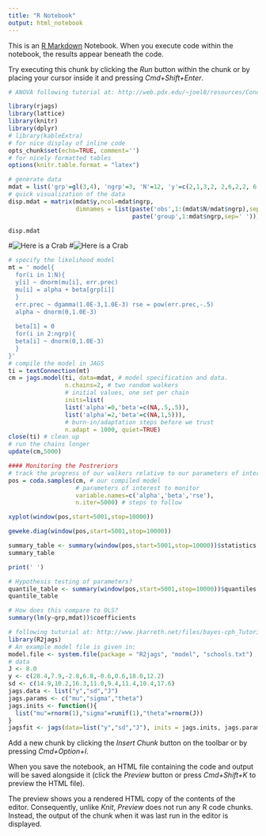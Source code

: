 ---
title: "R Notebook"
output: html_notebook
---

This is an [R Markdown](http://rmarkdown.rstudio.com) Notebook. When you execute code within the notebook, the results appear beneath the code. 

Try executing this chunk by clicking the *Run* button within the chunk or by placing your cursor inside it and pressing *Cmd+Shift+Enter*. 


```{r} 
# ANOVA following tutorial at: http://web.pdx.edu/~joel8/resources/ConceptualPresentationResources/JAGS_ANOVA.pdf

library(rjags)
library(lattice)
library(knitr)
library(dplyr) 
# library(kableExtra)
# for nice display of inline code 
opts_chunk$set(echo=TRUE, comment='') 
# for nicely formatted tables 
options(knitr.table.format = "latex")

# generate data
mdat = list('grp'=gl(3,4), 'ngrp'=3, 'N'=12, 'y'=c(2,1,3,2, 2,6,2,2, 6,10,7,5))
# quick visualization of the data
disp.mdat = matrix(mdat$y,ncol=mdat$ngrp,
                   dimnames = list(paste('obs',1:(mdat$N/mdat$ngrp),sep=' '),
                                   paste('group',1:mdat$ngrp,sep=' '))) 

disp.mdat
```

#![Here is a Crab](images/bayes_thereom.png)
#![Here is a Crab](images/bayes_thereom_linear_regression.png)

```{r}
# specify the likelihood model
mt = ' model{
  for(i in 1:N){
  y[i] ~ dnorm(mu[i], err.prec) 
  mu[i] = alpha + beta[grp[i]]
  }
  err.prec ~ dgamma(1.0E-3,1.0E-3) rse = pow(err.prec,-.5)
  alpha ~ dnorm(0,1.0E-3)
  
  beta[1] = 0
  for(i in 2:ngrp){
  beta[i] ~ dnorm(0,1.0E-3) 
  }
}'
# compile the model in JAGS
ti = textConnection(mt)
cm = jags.model(ti, data=mdat, # model specification and data.
                n.chains=2, # two random walkers
                # initial values, one set per chain 
                inits=list(
                list('alpha'=0,'beta'=c(NA,.5,.5)),
                list('alpha'=2,'beta'=c(NA,1,5))),
                # burn-in/adaptation steps before we trust
                n.adapt = 1000, quiet=TRUE)
close(ti) # clean up
# run the chains longer 
update(cm,5000)

#### Monitoring the Postreriors
# track the progress of our walkers relative to our parameters of interest 
pos = coda.samples(cm, # our compiled model
                   # parameters of interest to monitor
                   variable.names=c('alpha','beta','rse'), 
                   n.iter=5000) # steps to follow
```

```{r Visualization}
xyplot(window(pos,start=5001,stop=10000))
```

```{r diagnostics using z-score differences}
geweke.diag(window(pos,start=5001,stop=10000))
```

```{r Reporting}

summary_table <- summary(window(pos,start=5001,stop=10000))$statistics
summary_table

print(' ')

# Hypothesis testing of parameters?
quantile_table <- summary(window(pos,start=5001,stop=10000))$quantiles
quantile_table
```

```{r compare to OLS}
# How does this compare to OLS?
summary(lm(y~grp,mdat))$coefficients
```



```{r}
# following tuturial at: http://www.jkarreth.net/files/bayes-cph_Tutorial-JAGS.pdf
library(R2jags)
# An example model file is given in:
model.file <- system.file(package = "R2jags", "model", "schools.txt") 
# data
J <- 8.0
y <- c(28.4,7.9,-2.8,6.8,-0.6,0.6,18.0,12.2)
sd <- c(14.9,10.2,16.3,11.0,9.4,11.4,10.4,17.6) 
jags.data <- list("y","sd","J")
jags.params <- c("mu","sigma","theta")
jags.inits <- function(){  
  list("mu"=rnorm(1),"sigma"=runif(1),"theta"=rnorm(J))
}
jagsfit <- jags(data=list("y","sd","J"), inits = jags.inits, jags.params, n.iter = 10, model.file = model.file)
```

Add a new chunk by clicking the *Insert Chunk* button on the toolbar or by pressing *Cmd+Option+I*.

When you save the notebook, an HTML file containing the code and output will be saved alongside it (click the *Preview* button or press *Cmd+Shift+K* to preview the HTML file). 

The preview shows you a rendered HTML copy of the contents of the editor. Consequently, unlike *Knit*, *Preview* does not run any R code chunks. Instead, the output of the chunk when it was last run in the editor is displayed.

